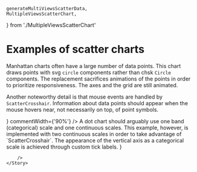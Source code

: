     generateMultiViewsScatterData,
    MultipleViewsScatterChart,
} from './MultipleViewsScatterChart'

<Meta title="Gallery/Scatter charts" />

# Examples of scatter charts

<Canvas>
    <Story name="bubbles">
        <Controller
            generator={generateBubbleScatterData}
            chart={BubbleScatterChart}
            steps={['axes', 'data', 'legend']}
        />
    </Story>
</Canvas>

<Canvas>
    <Story name="clusters">
        <Controller
            generator={generateClusterScatterData}
            chart={ClustersScatterChart}
            steps={['axes', 'legend', 'data']}
        />
    </Story>
</Canvas>

<Canvas>
    <Story name="tooltips on axes">
        <Controller generator={generateAxisTooltipScatterData} chart={AxisTooltipScatterChart} />
    </Story>
</Canvas>

<Canvas>
    <Story name="manhattan">
        <Controller
            generator={generateManhattanScatterData}
            chart={ManhattanScatterChart}
            steps={['axes', 'data']}
            comment={
                <div>
                    <p>
                        Manhattan charts often have a large number of data points. This chart draws
                        points with svg <code>circle</code> components rather than chsk
                        <code>Circle</code> components. The replacement sacrifices animations of the
                        points in order to prioritize responsiveness. The axes and the grid are still
                        animated.
                    </p>
                    <p>
                        Another noteworthy detail is that mouse events are handled by
                        <code>ScatterCrosshair</code>. Information about data points should appear when
                        the mouse hovers near, not necessarily on top, of point symbols.
                    </p>
                </div>
            }
            commentWidth={'90%'}
        />
    </Story>
</Canvas>

<Canvas>
    <Story name="error bars">
        <Controller
            generator={generateErrorsData}
            chart={ErrorsChart}
            steps={['axes', 'points', 'curve', 'legend']}
        />
    </Story>
</Canvas>

<Canvas>
    <Story name="regression">
        <Controller
            generator={generateSimpsonData}
            chart={SimpsonChart}
            steps={['axes', 'A', 'B', 'C']}
        />
    </Story>
</Canvas>

<Canvas>
    <Story name="outliers">
        <Controller
            generator={generateOutlierScatterData}
            chart={OutlierScatterChart}
            steps={['axes', 'data', 'regression1', 'arrow', 'outliers', 'regression2']}
        />
    </Story>
</Canvas>

<Canvas>
    <Story name="multiple views">
        <Controller
            generator={generateMultiViewsScatterData}
            chart={MultipleViewsScatterChart}
            steps={['legend', 'A', 'B', 'C']}
        />
    </Story>
</Canvas>

<Canvas>
    <Story name="dots">
        <Controller
        generator={generateDotScatterData}
        chart={DotScatterChart} steps={['axes', 'data']}
                    comment={
                        <div>
                            A dot chart should arguably use one band (categorical) scale and one continuous scales. This example, however, is implemented with two continuous scales in order to take advantage of `ScatterCrosshair`. The appearance of the vertical axis as a categorical scale is achieved through custom tick labels.
                        </div>
                    }

        />
    </Story>

</Canvas>

